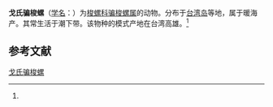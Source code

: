 {{Speciesbox
| name = 戈氏骗梭螺
| status = 
| status_system = 
| image = 
| genus = Phenacovolva
| species = greenbergae
| authority = (Cate, 1974)<ref name='id10761'>{{cite web| url =http://www.bioinfo.cn/db05/BjdwSpecies.php?action=view&id=10761| title =戈氏骗梭螺| work =《中国动物物种编目数据库》| publisher =中国科学院微生物研究所| author =中国科学院动物研究所| accessdate =2009-04-28| deadurl =yes| archiveurl =https://web.archive.org/web/20160305001241/http://www.bioinfo.cn/db05/BjdwSpecies.php?action=view&id=10761| archivedate =2016-03-05}}</ref>
}}

'''戈氏骗梭螺'''（[[学名|学名]]：{{lang|la|''Phenacovolva greenbergae''}}）为[[梭螺科|梭螺科]][[骗梭螺属|骗梭螺属]]的动物。分布于[[台湾岛|台湾岛]]等地，属于暖海产。其常生活于潮下带。该物种的模式产地在台湾高雄。<ref name='id10761'/>

== 参考文献 ==
{{reflist}}

{{Wikispecies|Phenacovolva greenbergae}}
{{Taxonbar|from=Q11074421}}

[[Category:骗梭螺属|戈氏骗梭螺]]


{{软体动物小作品}}